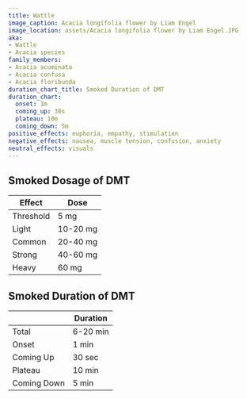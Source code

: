 ```yaml
---
title: Wattle
image_caption: Acacia longifolia flower by Liam Engel
image_location: assets/Acacia longifolia flower by Liam Engel.JPG
aka:
- Wattle
- Acacia species
family_members:
- Acacia acuminata
- Acacia confusa
- Acacia floribunda
duration_chart_title: Smoked Duration of DMT
duration_chart:
  onset: 1m
  coming_up: 30s
  plateau: 10m
  coming_down: 5m
positive_effects: euphoria, empathy, stimulation
negative_effects: nausea, muscle tension, confusion, anxiety
neutral_effects: visuals
---
```


## Smoked Dosage of DMT
| Effect | Dose |
| --- | --- |
| Threshold | 5 mg |
| Light | 10-20 mg |
| Common | 20-40 mg |
| Strong | 40-60 mg |
| Heavy | 60 mg |


<Chart title={frontmatter.duration_chart_title} data={frontmatter.duration_chart} />


## Smoked Duration of DMT
| | Duration |
| --- | --- |
| Total | 6-20 min |
| Onset | 1 min |
| Coming Up | 30 sec |
| Plateau | 10 min |
| Coming Down | 5 min |
